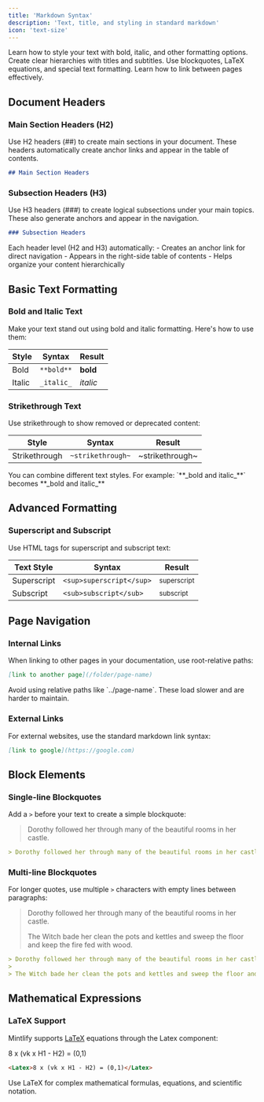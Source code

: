 ```yaml
---
title: 'Markdown Syntax'
description: 'Text, title, and styling in standard markdown'
icon: 'text-size'
---
```


<CardGroup cols={2}>
  <Card title="Text Formatting" icon="pen-fancy" href="#basic-text-formatting">
    Learn how to style your text with bold, italic, and other formatting options.
  </Card>
  <Card title="Document Structure" icon="heading" href="#document-headers">
    Create clear hierarchies with titles and subtitles.
  </Card>
  <Card title="Advanced Features" icon="wand-magic-sparkles" href="#advanced-formatting">
    Use blockquotes, LaTeX equations, and special text formatting.
  </Card>
  <Card title="Navigation" icon="link" href="#page-navigation">
    Learn how to link between pages effectively.
  </Card>
</CardGroup>

## Document Headers

### Main Section Headers (H2)

Use H2 headers (##) to create main sections in your document. These headers automatically create anchor links and appear in the table of contents.

```md
## Main Section Headers
```

### Subsection Headers (H3)

Use H3 headers (###) to create logical subsections under your main topics. These also generate anchors and appear in the navigation.

```md
### Subsection Headers
```

<Tip>
Each header level (H2 and H3) automatically:
- Creates an anchor link for direct navigation
- Appears in the right-side table of contents
- Helps organize your content hierarchically
</Tip>

## Basic Text Formatting

### Bold and Italic Text

Make your text stand out using bold and italic formatting. Here's how to use them:

| Style   | Syntax    | Result    |
| ------- | --------- | --------- |
| Bold    | `**bold**`| **bold**  |
| Italic  | `_italic_`| _italic_  |

### Strikethrough Text

Use strikethrough to show removed or deprecated content:

| Style         | Syntax           | Result          |
| ------------- | ---------------- | --------------- |
| Strikethrough | `~strikethrough~`| ~strikethrough~ |

<Note>
You can combine different text styles. For example:
`**_bold and italic_**` becomes **_bold and italic_**
</Note>

## Advanced Formatting

### Superscript and Subscript

Use HTML tags for superscript and subscript text:

| Text Style  | Syntax                  | Result                 |
| ----------- | ----------------------- | ---------------------- |
| Superscript | `<sup>superscript</sup>`| <sup>superscript</sup>|
| Subscript   | `<sub>subscript</sub>`  | <sub>subscript</sub>  |

## Page Navigation

### Internal Links

When linking to other pages in your documentation, use root-relative paths:

```md
[link to another page](/folder/page-name)
```

<Warning>
Avoid using relative paths like `../page-name`. These load slower and are harder to maintain.
</Warning>

### External Links

For external websites, use the standard markdown link syntax:

```md
[link to google](https://google.com)
```

## Block Elements

### Single-line Blockquotes

Add a `>` before your text to create a simple blockquote:

> Dorothy followed her through many of the beautiful rooms in her castle.

```md
> Dorothy followed her through many of the beautiful rooms in her castle.
```

### Multi-line Blockquotes

For longer quotes, use multiple `>` characters with empty lines between paragraphs:

> Dorothy followed her through many of the beautiful rooms in her castle.
>
> The Witch bade her clean the pots and kettles and sweep the floor and keep the fire fed with wood.

```md
> Dorothy followed her through many of the beautiful rooms in her castle.
>
> The Witch bade her clean the pots and kettles and sweep the floor and keep the fire fed with wood.
```

## Mathematical Expressions

### LaTeX Support

Mintlify supports [LaTeX](https://www.latex-project.org) equations through the Latex component:

<Latex>8 x (vk x H1 - H2) = (0,1)</Latex>

```md
<Latex>8 x (vk x H1 - H2) = (0,1)</Latex>
```

<Tip>
Use LaTeX for complex mathematical formulas, equations, and scientific notation.
</Tip>